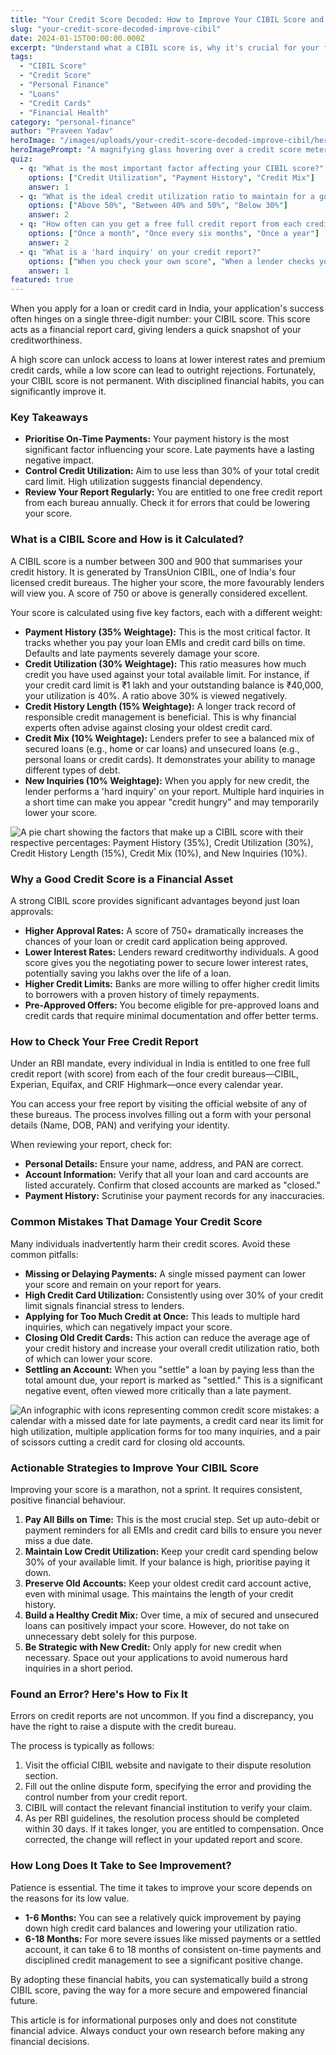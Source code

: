 ```yaml
---
title: "Your Credit Score Decoded: How to Improve Your CIBIL Score and Why It Matters"
slug: "your-credit-score-decoded-improve-cibil"
date: 2024-01-15T00:00:00.000Z
excerpt: "Understand what a CIBIL score is, why it's crucial for your financial health, and learn practical, step-by-step strategies to improve it. From checking your free report to correcting errors, this guide has you covered."
tags:
  - "CIBIL Score"
  - "Credit Score"
  - "Personal Finance"
  - "Loans"
  - "Credit Cards"
  - "Financial Health"
category: "personal-finance"
author: "Praveen Yadav"
heroImage: "/images/uploads/your-credit-score-decoded-improve-cibil/hero-image.jpg"
heroImagePrompt: "A magnifying glass hovering over a credit score meter, with numbers ranging from 300 to 900, symbolizing the analysis and understanding of a CIBIL score."
quiz:
  - q: "What is the most important factor affecting your CIBIL score?"
    options: ["Credit Utilization", "Payment History", "Credit Mix"]
    answer: 1
  - q: "What is the ideal credit utilization ratio to maintain for a good CIBIL score?"
    options: ["Above 50%", "Between 40% and 50%", "Below 30%"]
    answer: 2
  - q: "How often can you get a free full credit report from each credit bureau in India as per RBI mandate?"
    options: ["Once a month", "Once every six months", "Once a year"]
    answer: 2
  - q: "What is a 'hard inquiry' on your credit report?"
    options: ["When you check your own score", "When a lender checks your score for a loan application", "An error in the report"]
    answer: 1
featured: true
---
```


When you apply for a loan or credit card in India, your application's success often hinges on a single three-digit number: your CIBIL score. This score acts as a financial report card, giving lenders a quick snapshot of your creditworthiness.

A high score can unlock access to loans at lower interest rates and premium credit cards, while a low score can lead to outright rejections. Fortunately, your CIBIL score is not permanent. With disciplined financial habits, you can significantly improve it.

### Key Takeaways
*   **Prioritise On-Time Payments:** Your payment history is the most significant factor influencing your score. Late payments have a lasting negative impact.
*   **Control Credit Utilization:** Aim to use less than 30% of your total credit card limit. High utilization suggests financial dependency.
*   **Review Your Report Regularly:** You are entitled to one free credit report from each bureau annually. Check it for errors that could be lowering your score.

### What is a CIBIL Score and How is it Calculated?

A CIBIL score is a number between 300 and 900 that summarises your credit history. It is generated by TransUnion CIBIL, one of India's four licensed credit bureaus. The higher your score, the more favourably lenders will view you. A score of 750 or above is generally considered excellent.

Your score is calculated using five key factors, each with a different weight:

*   **Payment History (35% Weightage):** This is the most critical factor. It tracks whether you pay your loan EMIs and credit card bills on time. Defaults and late payments severely damage your score.
*   **Credit Utilization (30% Weightage):** This ratio measures how much credit you have used against your total available limit. For instance, if your credit card limit is ₹1 lakh and your outstanding balance is ₹40,000, your utilization is 40%. A ratio above 30% is viewed negatively.
*   **Credit History Length (15% Weightage):** A longer track record of responsible credit management is beneficial. This is why financial experts often advise against closing your oldest credit card.
*   **Credit Mix (10% Weightage):** Lenders prefer to see a balanced mix of secured loans (e.g., home or car loans) and unsecured loans (e.g., personal loans or credit cards). It demonstrates your ability to manage different types of debt.
*   **New Inquiries (10% Weightage):** When you apply for new credit, the lender performs a 'hard inquiry' on your report. Multiple hard inquiries in a short time can make you appear "credit hungry" and may temporarily lower your score.

![A pie chart showing the factors that make up a CIBIL score with their respective percentages: Payment History (35%), Credit Utilization (30%), Credit History Length (15%), Credit Mix (10%), and New Inquiries (10%).](/images/uploads/your-credit-score-decoded-improve-cibil/cibil-score-factors.png)

### Why a Good Credit Score is a Financial Asset

A strong CIBIL score provides significant advantages beyond just loan approvals:

*   **Higher Approval Rates:** A score of 750+ dramatically increases the chances of your loan or credit card application being approved.
*   **Lower Interest Rates:** Lenders reward creditworthy individuals. A good score gives you the negotiating power to secure lower interest rates, potentially saving you lakhs over the life of a loan.
*   **Higher Credit Limits:** Banks are more willing to offer higher credit limits to borrowers with a proven history of timely repayments.
*   **Pre-Approved Offers:** You become eligible for pre-approved loans and credit cards that require minimal documentation and offer better terms.

### How to Check Your Free Credit Report

Under an RBI mandate, every individual in India is entitled to one free full credit report (with score) from each of the four credit bureaus—CIBIL, Experian, Equifax, and CRIF Highmark—once every calendar year.

You can access your free report by visiting the official website of any of these bureaus. The process involves filling out a form with your personal details (Name, DOB, PAN) and verifying your identity.

When reviewing your report, check for:
*   **Personal Details:** Ensure your name, address, and PAN are correct.
*   **Account Information:** Verify that all your loan and card accounts are listed accurately. Confirm that closed accounts are marked as "closed."
*   **Payment History:** Scrutinise your payment records for any inaccuracies.

### Common Mistakes That Damage Your Credit Score

Many individuals inadvertently harm their credit scores. Avoid these common pitfalls:

*   **Missing or Delaying Payments:** A single missed payment can lower your score and remain on your report for years.
*   **High Credit Card Utilization:** Consistently using over 30% of your credit limit signals financial stress to lenders.
*   **Applying for Too Much Credit at Once:** This leads to multiple hard inquiries, which can negatively impact your score.
*   **Closing Old Credit Cards:** This action can reduce the average age of your credit history and increase your overall credit utilization ratio, both of which can lower your score.
*   **Settling an Account:** When you "settle" a loan by paying less than the total amount due, your report is marked as "settled." This is a significant negative event, often viewed more critically than a late payment.

![An infographic with icons representing common credit score mistakes: a calendar with a missed date for late payments, a credit card near its limit for high utilization, multiple application forms for too many inquiries, and a pair of scissors cutting a credit card for closing old accounts.](/images/uploads/your-credit-score-decoded-improve-cibil/credit-score-mistakes.png)

### Actionable Strategies to Improve Your CIBIL Score

Improving your score is a marathon, not a sprint. It requires consistent, positive financial behaviour.

1.  **Pay All Bills on Time:** This is the most crucial step. Set up auto-debit or payment reminders for all EMIs and credit card bills to ensure you never miss a due date.
2.  **Maintain Low Credit Utilization:** Keep your credit card spending below 30% of your available limit. If your balance is high, prioritise paying it down.
3.  **Preserve Old Accounts:** Keep your oldest credit card account active, even with minimal usage. This maintains the length of your credit history.
4.  **Build a Healthy Credit Mix:** Over time, a mix of secured and unsecured loans can positively impact your score. However, do not take on unnecessary debt solely for this purpose.
5.  **Be Strategic with New Credit:** Only apply for new credit when necessary. Space out your applications to avoid numerous hard inquiries in a short period.

### Found an Error? Here's How to Fix It

Errors on credit reports are not uncommon. If you find a discrepancy, you have the right to raise a dispute with the credit bureau.

The process is typically as follows:
1.  Visit the official CIBIL website and navigate to their dispute resolution section.
2.  Fill out the online dispute form, specifying the error and providing the control number from your credit report.
3.  CIBIL will contact the relevant financial institution to verify your claim.
4.  As per RBI guidelines, the resolution process should be completed within 30 days. If it takes longer, you are entitled to compensation. Once corrected, the change will reflect in your updated report and score.

### How Long Does It Take to See Improvement?

Patience is essential. The time it takes to improve your score depends on the reasons for its low value.

*   **1-6 Months:** You can see a relatively quick improvement by paying down high credit card balances and lowering your utilization ratio.
*   **6-18 Months:** For more severe issues like missed payments or a settled account, it can take 6 to 18 months of consistent on-time payments and disciplined credit management to see a significant positive change.

By adopting these financial habits, you can systematically build a strong CIBIL score, paving the way for a more secure and empowered financial future.

This article is for informational purposes only and does not constitute financial advice. Always conduct your own research before making any financial decisions.